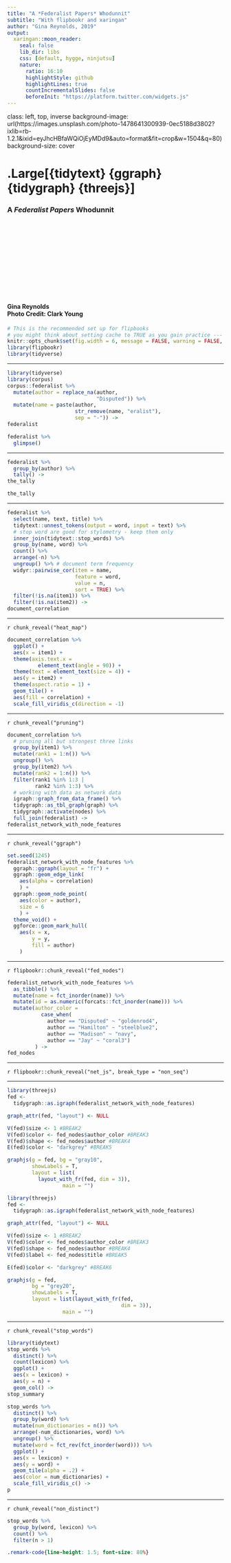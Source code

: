 ```yaml
---
title: "A *Federalist Papers* Whodunnit"
subtitle: "With flipbookr and xaringan"
author: "Gina Reynolds, 2019"
output:
  xaringan::moon_reader:
    seal: false
    lib_dir: libs
    css: [default, hygge, ninjutsu]
    nature:
      ratio: 16:10
      highlightStyle: github
      highlightLines: true
      countIncrementalSlides: false
      beforeInit: "https://platform.twitter.com/widgets.js"
---
```








class: left, top, inverse
background-image: url(https://images.unsplash.com/photo-1478641300939-0ec5188d3802?ixlib=rb-1.2.1&ixid=eyJhcHBfaWQiOjEyMDd9&auto=format&fit=crop&w=1504&q=80)
background-size: cover

# .Large[{tidytext} {ggraph} {tidygraph} {threejs}]
### A *Federalist Papers* Whodunnit

<br>
<br>
<br>
<br>
<br>
<br>
<br>
<br>
<br>
<br>

#### Gina Reynolds<br>Photo Credit: Clark Young


```r
# This is the recommended set up for flipbooks
# you might think about setting cache to TRUE as you gain practice --- building flipbooks from scracth can be time consuming
knitr::opts_chunk$set(fig.width = 6, message = FALSE, warning = FALSE, comment = "", cache = F, fig.retina = 3)
library(flipbookr)
library(tidyverse)
```


---

```r
library(tidyverse)
library(corpus)
corpus::federalist %>%
  mutate(author = replace_na(author, 
                             "Disputed")) %>% 
  mutate(name = paste(author, 
                      str_remove(name, "eralist"), 
                      sep = "-")) -> 
federalist

federalist %>% 
  glimpse()
```


---

```r
federalist %>% 
  group_by(author) %>% 
  tally() ->
the_tally

the_tally 
```

---

```r
federalist %>%
  select(name, text, title) %>% 
  tidytext::unnest_tokens(output = word, input = text) %>% 
  # stop word are good for stylometry - keep them only
  inner_join(tidytext::stop_words) %>%
  group_by(name, word) %>% 
  count() %>% 
  arrange(-n) %>% 
  ungroup() %>% # document term frequency 
  widyr::pairwise_cor(item = name,
                      feature = word, 
                      value = n, 
                      sort = TRUE) %>% 
  filter(!is.na(item1)) %>% 
  filter(!is.na(item2)) ->
document_correlation
```

---

`r chunk_reveal("heat_map")`


```r
document_correlation %>%
  ggplot() +
  aes(x = item1) +
  theme(axis.text.x = 
          element_text(angle = 90)) +
  theme(text = element_text(size = 4)) +
  aes(y = item2) +
  theme(aspect.ratio = 1) +
  geom_tile() +
  aes(fill = correlation) +
  scale_fill_viridis_c(direction = -1)
```

---

`r chunk_reveal("pruning")`



```r
document_correlation %>%
  # pruning all but strongest three links
  group_by(item1) %>% 
  mutate(rank1 = 1:n()) %>% 
  ungroup() %>% 
  group_by(item2) %>% 
  mutate(rank2 = 1:n()) %>% 
  filter(rank1 %in% 1:3 |
         rank2 %in% 1:3) %>%
  # working with data as network data
  igraph::graph_from_data_frame() %>% 
  tidygraph::as_tbl_graph(graph) %>% 
  tidygraph::activate(nodes) %>% 
  full_join(federalist) ->
federalist_network_with_node_features
```


---

`r chunk_reveal("ggraph")`

```r
set.seed(1245)
federalist_network_with_node_features %>%
  ggraph::ggraph(layout = "fr") +
  ggraph::geom_edge_link( 
    aes(alpha = correlation)
    ) +
  ggraph::geom_node_point(
    aes(color = author),
    size = 6
    ) +
  theme_void() +
  ggforce::geom_mark_hull(
    aes(x = x,
        y = y,
        fill = author)
    )
```




---

`r flipbookr::chunk_reveal("fed_nodes")`

```r
federalist_network_with_node_features %>%
  as_tibble() %>% 
  mutate(name = fct_inorder(name)) %>% 
  mutate(id = as.numeric(forcats::fct_inorder(name))) %>% 
  mutate(author_color = 
           case_when(
             author == "Disputed" ~ "goldenrod4",
             author == "Hamilton" ~ "steelblue2",
             author == "Madison" ~ "navy",
             author == "Jay" ~ "coral3")
         ) ->
fed_nodes
```

---

`r flipbookr::chunk_reveal("net_js", break_type = "non_seq")`


---

```r
library(threejs)
fed <-
  tidygraph::as.igraph(federalist_network_with_node_features)

graph_attr(fed, "layout") <- NULL

V(fed)$size <- 1 #BREAK2
V(fed)$color <- fed_nodes$author_color #BREAK3
V(fed)$shape <- fed_nodes$author #BREAK4
E(fed)$color <- "darkgrey" #BREAK5

graphjs(g = fed, bg = "gray10", 
        showLabels = T, 
        layout = list(
          layout_with_fr(fed, dim = 3)),
                  main = "")
```




```r
library(threejs)
fed <-
  tidygraph::as.igraph(federalist_network_with_node_features)

graph_attr(fed, "layout") <- NULL

V(fed)$size <- 1 #BREAK2
V(fed)$color <- fed_nodes$author_color #BREAK3
V(fed)$shape <- fed_nodes$author #BREAK4
V(fed)$label <- fed_nodes$title #BREAK5

E(fed)$color <- "darkgrey" #BREAK6

graphjs(g = fed, 
        bg = "grey20", 
        showLabels = T, 
        layout = list(layout_with_fr(fed,  
                                     dim = 3)),
                  main = "")
```

---


`r chunk_reveal("stop_words")`

```r
library(tidytext)
stop_words %>% 
  distinct() %>% 
  count(lexicon) %>% 
  ggplot() +
  aes(x = lexicon) +
  aes(y = n) +
  geom_col() ->
stop_summary

stop_words %>% 
  distinct() %>% 
  group_by(word) %>% 
  mutate(num_dictionaries = n()) %>% 
  arrange(-num_dictionaries, word) %>% 
  ungroup() %>% 
  mutate(word = fct_rev(fct_inorder(word))) %>% 
  ggplot() +
  aes(x = lexicon) +
  aes(y = word) +
  geom_tile(alpha = .2) +
  aes(color = num_dictionaries) +
  scale_fill_viridis_c() ->
p
```


---

`r chunk_reveal("non_distinct")`

```r
stop_words %>% 
  group_by(word, lexicon) %>% 
  count() %>% 
  filter(n > 1)
```



```css
.remark-code{line-height: 1.5; font-size: 80%}
```
